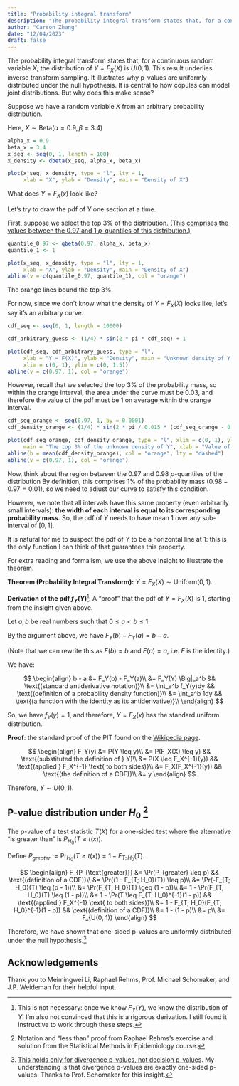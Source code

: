 ```yaml
---
title: "Probability integral transform"
description: "The probability integral transform states that, for a continuous random variable $X$, the distribution of $Y = F_X(X)$ is $U(0, 1)$. I give some intuition for this statement."
author: "Carson Zhang"
date: "12/04/2023"
draft: false
---
```


The probability integral transform states that, for a continuous random variable $X$, the distribution of $Y = F_X(X)$ is $U(0, 1)$. This result underlies inverse transform sampling. It illustrates why p-values are uniformly distributed under the null hypothesis. It is central to how copulas can model joint distributions. But why does this make sense?

Suppose we have a random variable $X$ from an arbitrary probability distribution.

Here, $X \sim \text{Beta}(\alpha = 0.9, \beta = 3.4)$

```r
alpha_x = 0.9
beta_x = 3.4
x_seq <- seq(0, 1, length = 100)
x_density <- dbeta(x_seq, alpha_x, beta_x)

plot(x_seq, x_density, type = "l", lty = 1,
     xlab = "X", ylab = "Density", main = "Density of X")
```

What does $Y = F_X(x)$ look like?

Let's try to draw the pdf of $Y$ one section at a time.

First, suppose we select the top 3% of the distribution. [(This comprises the values between the $0.97$ and $1$ $p$-quantiles of this distribution.)](https://en.wikipedia.org/wiki/Quantile)

```r
quantile_0.97 <- qbeta(0.97, alpha_x, beta_x)
quantile_1 <- 1

plot(x_seq, x_density, type = "l", lty = 1,
     xlab = "X", ylab = "Density", main = "Density of X")
abline(v = c(quantile_0.97, quantile_1), col = "orange")
```

The orange lines bound the top 3%.

For now, since we don't know what the density of $Y = F_X(X)$ looks like, let's say it's an arbitrary curve.

```r
cdf_seq <- seq(0, 1, length = 10000)

cdf_arbitrary_guess <- (1/4) * sin(2 * pi * cdf_seq) + 1

plot(cdf_seq, cdf_arbitrary_guess, type = "l", 
     xlab = "Y = F(X)", ylab = "Density", main = "Unknown density of Y = F(X)",
     xlim = c(0, 1), ylim = c(0, 1.5))
abline(v = c(0.97, 1), col = "orange")
```

However, recall that we selected the top 3% of the probability mass, so within the orange interval, the area under the curve must be $0.03$, and therefore the value of the pdf must be $1$ on average within the orange interval.

```r
cdf_seq_orange <- seq(0.97, 1, by = 0.0001)
cdf_density_orange <- (1/4) * sin(2 * pi / 0.015 * (cdf_seq_orange - 0.97)) + 1

plot(cdf_seq_orange, cdf_density_orange, type = "l", xlim = c(0, 1), ylim = c(0, 1.5),
     main = "The top 3% of the unknown density of Y", xlab = "Value of the CDF of X", ylab = "Density")
abline(h = mean(cdf_density_orange), col = "orange", lty = "dashed")
abline(v = c(0.97, 1), col = "orange")
```

Now, think about the region between the $0.97$ and $0.98$ $p$-quantiles of the distribution By definition, this comprises 1% of the probability mass ($0.98 - 0.97 = 0.01$), so we need to adjust our curve to satisfy this condition.

However, we note that all intervals have this same property (even arbitrarily small intervals): **the width of each interval is equal to its corresponding probability mass.** So, the pdf of $Y$ needs to have mean $1$ over any sub-interval of $[0, 1]$.

It is natural for me to suspect the pdf of $Y$ to be a horizontal line at $1$: this is the only function I can think of that guarantees this property.

For extra reading and formalism, we use the above insight to illustrate the theorem.

**Theorem (Probability Integral Transform):** $Y = F_X(X) \sim \text{Uniform}(0, 1)$.

**Derivation of the pdf $f_Y(Y)$**[^1]: A "proof" that the pdf of $Y = F_X(X)$ is $1$, starting from the insight given above.

Let $a, b$ be real numbers such that $0 \leq a < b \leq 1$.

By the argument above, we have $F_Y(b) - F_Y(a) = b - a$.

(Note that we can rewrite this as $F(b) = b \text{ and } F(a) = a$, i.e. $F$ is the identity.)

We have:

$$
\begin{align}
  b - a &= F_Y(b) - F_Y(a)\\
    &= F_Y(Y) \Big|_a^b && \text{(standard antiderivative notation)}\\
    &= \int_a^b f_Y(y)dy && \text{(definition of a probability density function)}\\
    &= \int_a^b 1dy && \text{(a function with the identity as its antiderivative)}\\
\end{align}
$$

So, we have $f_Y(y) = 1$, and therefore, $Y = F_X(x)$ has the standard uniform distribution.

**Proof**: the standard proof of the PIT found on the [Wikipedia page](https://en.wikipedia.org/wiki/Probability_integral_transform).

$$
\begin{align}
  F_Y(y) &= P(Y \leq y)\\
    &= P(F_X(X) \leq y) && \text{(substituted the definition of } Y)\\
    &= P(X \leq F_X^{-1}(y)) && \text{(applied } F_X^{-1} \text{ to both sides)}\\
    &= F_X(F_X^{-1}(y)) && \text{(the definition of a CDF)}\\
    &= y
\end{align}
$$

Therefore, $Y \sim U(0, 1)$.

## P-value distribution under $H_0$ [^2]

The p-value of a test statistic $T(X)$ for a one-sided test where the alternative "is greater than" is
$P_{H_0}(T \geq t(x))$.

Define $P_{greater} := \Pr_{H_0}(T \geq t(x)) = 1 - F_{T; H_0}(T)$.


$$
\begin{align}
F_{P_{\text{greater}}} &= \Pr(P_{greater} \leq p) && \text{(definition of a CDF)}\\
  &= \Pr((1 - F_{T; H_0}(T)) \leq p)\\
  &= \Pr(-F_{T; H_0}(T) \leq (p - 1))\\
  &= \Pr(F_{T; H_0}(T) \geq (1 - p))\\
  &= 1 - \Pr(F_{T; H_0}(T) \leq (1 - p))\\
  &= 1 - \Pr(T \leq F_{T; H_0}^{-1}(1 - p)) && \text{(applied } F_X^{-1} \text{ to both sides)}\\
  &= 1 - F_{T; H_0}(F_{T; H_0}^{-1}(1 - p)) && \text{(definition of a CDF)}\\
  &= 1 - (1 - p)\\
  &= p\\
  &= F_{U(0, 1)}
\end{align}
$$

Therefore, we have shown that one-sided p-values are uniformly distributed under the null hypothesis.[^3]

## Acknowledgements

Thank you to Meimingwei Li, Raphael Rehms, Prof. Michael Schomaker, and J.P. Weideman for their helpful input.

[^1]: This is not necessary: once we know $F_Y(Y)$, we know the distribution of $Y$. I'm also not convinced that this is a rigorous derivation. I still found it instructive to work through these steps.

[^2]: Notation and "less than" proof from Raphael Rehms's exercise and solution from the Statistical Methods in Epidemiology course.

[^3]: [This holds only for divergence p-values, not decision p-values](https://arxiv.org/abs/2301.02478). My understanding is that divergence p-values are exactly one-sided p-values. Thanks to Prof. Schomaker for this insight.